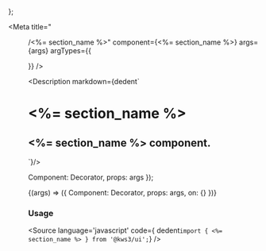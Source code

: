 

};

<Meta
  title="<Menu>/<%= section_name %>"
  component={<%= section_name %>}
  args={args}
  argTypes={{

  }}
/>

<Description markdown={dedent`
# <%= section_name %>
## <%= section_name %> component.
`}/>

  Component: Decorator,
  props: args
});

<Canvas>
  <Story
  name="<%= section_name %>"
  args={args}
  >
  {(args) => ({
    Component: Decorator,
    props: args,
    on: {}
  })}
  </Story>
</Canvas>

<ArgsTable story="<%= section_name %>" />

### Usage
<Source
  language='javascript'
  code={ dedent`import { <%= section_name %> } from '@kws3/ui';`}
/>
